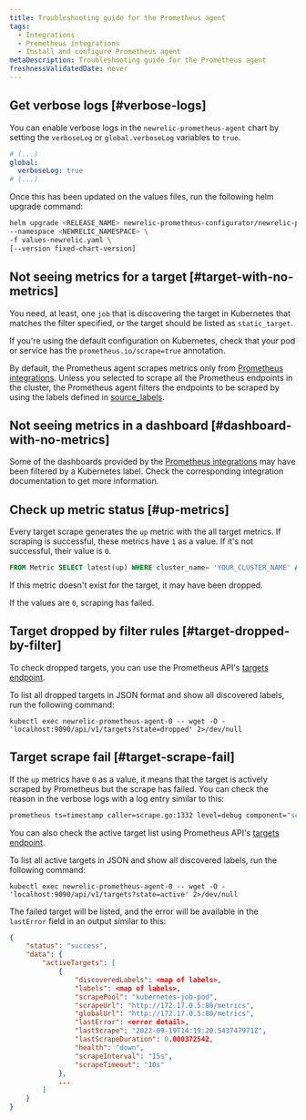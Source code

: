 ```yaml
---
title: Troubleshooting guide for the Prometheus agent
tags:
  - Integrations
  - Prometheus integrations
  - Install and configure Prometheus agent
metaDescription: Troubleshooting guide for the Prometheus agent
freshnessValidatedDate: never
---
```


## Get verbose logs [#verbose-logs]

You can enable verbose logs in the `newrelic-prometheus-agent` chart by setting the `verboseLog` or `global.verboseLog` variables to `true`.

```yaml
# (...)
global:
  verboseLog: true
# (...)
```

Once this has been updated on the values files, run the following helm upgrade command:

```bash
helm upgrade <RELEASE_NAME> newrelic-prometheus-configurator/newrelic-prometheus-agent \
--namespace <NEWRELIC_NAMESPACE> \
-f values-newrelic.yaml \
[--version fixed-chart-version]
```

## Not seeing metrics for a target [#target-with-no-metrics]

You need, at least, one `job` that is discovering the target in Kubernetes that matches the filter specified, or the target should be listed as `static_target`.

If you're using the default configuration on Kubernetes, check that your pod or service has the `prometheus.io/scrape=true` annotation.

By default, the Prometheus agent scrapes metrics only from [Prometheus integrations](/docs/infrastructure/prometheus-integrations/integrations-list/integrations-list-intro). Unless you selected to scrape all the Prometheus endpoints in the cluster, the Prometheus agent filters the endpoints to be scraped by using the labels defined in [source_labels](https://github.com/newrelic/newrelic-prometheus-configurator/blob/main/charts/newrelic-prometheus-agent/values.yaml).

## Not seeing metrics in a dashboard [#dashboard-with-no-metrics]

Some of the dashboards provided by the [Prometheus integrations](/docs/infrastructure/prometheus-integrations/integrations-list/integrations-list-intro) may have been filtered by a Kubernetes label. Check the corresponding integration documentation to get more information.

## Check up metric status [#up-metrics]

Every target scrape generates the `up` metric with the all target metrics. If scraping is successful, these metrics have `1` as a value. If it's not successful, their value is `0`.

```SQL
FROM Metric SELECT latest(up) WHERE cluster_name= 'YOUR_CLUSTER_NAME' AND pod = 'TARGET_POD_NAME' TIMESERIES
```

If this metric doesn't exist for the target, it may have been dropped.

If the values are `0`, scraping has failed.

## Target dropped by filter rules [#target-dropped-by-filter]

To check dropped targets, you can use the Prometheus API's [targets endpoint](https://prometheus.io/docs/prometheus/latest/querying/api/#targets).

To list all dropped targets in JSON format and show all discovered labels, run the following command:

```shell
kubectl exec newrelic-prometheus-agent-0 -- wget -O - 'localhost:9090/api/v1/targets?state=dropped' 2>/dev/null
```

## Target scrape fail [#target-scrape-fail]

If the `up` metrics have `0` as a value, it means that the target is actively scraped by Prometheus but the scrape has failed. You can check the reason in the verbose logs with a log entry similar to this:

```bash
prometheus ts=timestamp caller=scrape.go:1332 level=debug component="scrape manager" scrape_pool=kubernetes-job-pod target=http://1.2.3.4:80/metrics msg="<error>" err="<error detail>"
```

You can also check the active target list using Prometheus API's [targets endpoint](https://prometheus.io/docs/prometheus/latest/querying/api/#targets).

To list all active targets in JSON and show all discovered labels, run the following command:

```shell
kubectl exec newrelic-prometheus-agent-0 -- wget -O - 'localhost:9090/api/v1/targets?state=active' 2>/dev/null
```

The failed target will be listed, and the error will be available in the `lastError` field in an output similar to this:

```json
{
    "status": "success",
    "data": {
        "activeTargets": [
            {
                "discoveredLabels": <map of labels>,
                "labels": <map of labels>,
                "scrapePool": "kubernetes-job-pod",
                "scrapeUrl": "http://172.17.0.5:80/metrics",
                "globalUrl": "http://172.17.0.5:80/metrics",
                "lastError": <error detail>,
                "lastScrape": "2022-09-19T14:19:20.543747971Z",
                "lastScrapeDuration": 0.000372542,
                "health": "down",
                "scrapeInterval": "15s",
                "scrapeTimeout": "10s"
            },
            ...
        ]
    }
}
```
